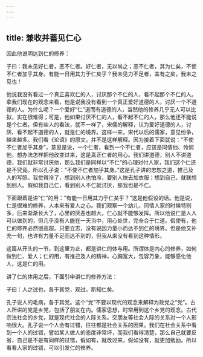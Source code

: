 ```yaml
---
---
---
```

title: 兼收并蓄见仁心
---




因此他说明达到仁的修养：

子曰：我未见好仁者，恶不仁者。好仁者，无以尚之；恶不仁者，其为仁矣，不使不仁者加乎其身。有能一日用其力于仁矣乎？我未见力不足者，盖有之矣，我未之见也！

他说我没有看过一个真正喜欢仁的人，讨厌那个不仁的人，看不起那个不仁的人。拿我们现在的观念来看，他是说我没有看到一个真正爱好道德的人，讨厌一个不道德的人。为什么呢？一个爱好“仁”道而有道德的人，当然他的修养几乎无人可以比拟，实在很难得；可是，他如果讨厌不仁的人，看不起不仁的人，那么他还不能说是个仁者。但有些人的看法，就不一样了，宋儒的解释，认为爱好道德的人，讨厌、看不起不道德的人，就是仁的境界。这样一来，宋代以后的儒家，意见纷争，越来越多。我们看《论语》的原文，并不是这样解释。因为接着下面就说：“不使不仁者加乎其身”，意思是说，一个仁者，看到一个不仁者，应该是同情他、怜悯他，想办法怎样把他改变过来，这是真正仁者的用心。我们讲道德，别人不讲道德，我们就非常讨厌他，那么我们是同样以“不仁”的心理对付人家，我们这个仁还是不究竟。所以孔子说：“不使不仁者加乎其身。”这是孔子讲的忠恕之道，推己及人的写照。我觉得冷了，想到别人也怕冷，要别人快去加衣服；想到自己，就联想到别人。假如我自己仁，看到别人不仁就讨厌，那我也是不仁。

下面跟着是讲“仁”的用：“有能一日用其力于仁矣乎？”这是他假设的话。他是说，仁是很难的修养，人本来有爱人之心。我们观察一个幼儿，同情人家的时候特别多，后来渐渐长大了，心里的厌恶也越大，仁心就不能够发挥。所以他说仁是人人可以做到的，但几乎没有人能在一天当中，用心处世，完全合于仁道。假使有，他仁的修养必然很高超。只要立志，没有说因力量小而达不到仁的境界。但是他又补充一句，也许有力量不足而达不到的，但我从来没有看到这种情形。

这篇从开头的一节，到这里为止，都是讲仁的体与用。所谓体是内心的修养，如何做到仁、爱人；仁的用，有推己及人的精神，心胸宽大，包容万象，能够感化他人，这是仁的用。

讲了仁的体用之后，下面引申讲仁的修养方法：

子曰：人之过也，各于其党，观过，斯知仁矣。

孔子说人的毛病，各于其党。这个“党”不要以现代的观念来解释为政党之“党”。古人所讲的党是乡党，包括了朋友在内。儒家思想，时常用到这个乡党的观念。古代宗法社会的乡党，就是现代社会的人际关系。交朋友等社会人际的关系对一个人影响很大。孔子说一个人会有过错，往往都是社会关系的因果。我们在社会关系中看到一个人的过错，譬如某人做人的态度非常坏，而我们看得清楚，那么自己就要反省，自己是不是有同样的过错，假如有，就改过来，假如没有，就更加勉励。所以看看人家的过错，可以引发仁的修养。